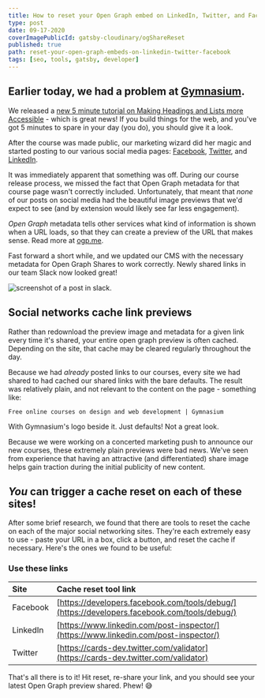 ```yaml
---
title: How to reset your Open Graph embed on LinkedIn, Twitter, and Facebook
type: post
date: 09-17-2020
coverImagePublicId: gatsby-cloudinary/ogShareReset
published: true
path: reset-your-open-graph-embeds-on-linkedin-twitter-facebook
tags: [seo, tools, gatsby, developer]
---
```


## Earlier today, we had a problem at [Gymnasium](https://www.thegymnasium.com).

We released a [new 5 minute tutorial on Making Headings and Lists more Accessible](https://thegymnasium.com/take5/making-headings-and-lists-more-accessible) - which is great news! If you build things for the web, and you've got 5 minutes to spare in your day (you do), you should give it a look.

After the course was made public, our marketing wizard did her magic and started posting to our various social media pages: [Facebook](https://www.facebook.com/aquentgymnasium), [Twitter](https://twitter.com/AquentGymnasium), and [LinkedIn](https://www.linkedin.com/school/gymnasium/). 

It was immediately apparent that something was off. During our course release process, we missed the fact that Open Graph metadata for that course page wasn't correctly included. Unfortunately, that meant that _none_ of our posts on social media had the beautiful image previews that we'd expect to see (and by extension would likely see far less engagement).

<Aside>
  <em>Open Graph</em> metadata tells other services what kind of information is shown when a URL loads, so that they can create a preview of the URL that makes sense. Read more at <a href="https://ogp.me" target="_blank" rel="noopener noreferrer">ogp.me</a>.
</Aside>

Fast forward a short while, and we updated our CMS with the necessary metadata for Open Graph Shares to work correctly.  Newly shared links in our team Slack now looked great! 

<Image
  publicId="posts/open-graph-cache-reset/slack-after"
  alt="screenshot of a post in slack"
  caption="Screenshot from slack after the fix - our new course was shared with the correct image"
/>.

## Social networks cache link previews

Rather than redownload the preview image and metadata for a given link every time it's shared, your entire open graph preview is often cached.  Depending on the site, that cache may be cleared regularly throughout the day.  

Because we had _already_ posted links to our courses, every site we had shared to had cached our shared links with the bare defaults. The result was relatively plain, and not relevant to the content on the page - something like:

`Free online courses on design and web development | Gymnasium`

With Gymnasium's logo beside it.  Just defaults! Not a great look.

Because we were working on a concerted marketing push to announce our new courses, these extremely plain previews were bad news. We've seen from experience that having an attractive (and differentiated) share image helps gain traction during the initial publicity of new content.  

## _You_ can trigger a cache reset on each of these sites!

After some brief research, we found that there are tools to reset the cache on each of the major social networking sites.  They're each extremely easy to use - paste your URL in a box, click a button, and reset the cache if necessary.  Here's the ones we found to be useful:

### Use these links

| Site | Cache reset tool link |  
| :--- | :-------------------- |
| Facebook | [https://developers.facebook.com/tools/debug/](https://developers.facebook.com/tools/debug/) |
| LinkedIn | [https://www.linkedin.com/post-inspector/](https://www.linkedin.com/post-inspector/) |
| Twitter | [https://cards-dev.twitter.com/validator](https://cards-dev.twitter.com/validator) |

That's all there is to it! Hit reset, re-share your link, and you should see your latest Open Graph preview shared.  Phew! 😅
